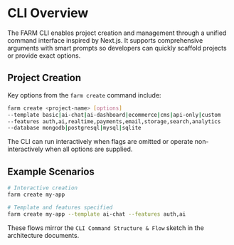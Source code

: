 # CLI Overview

The FARM CLI enables project creation and management through a unified command interface inspired by Next.js. It supports comprehensive arguments with smart prompts so developers can quickly scaffold projects or provide exact options.

## Project Creation

Key options from the `farm create` command include:

```bash
farm create <project-name> [options]
--template basic|ai-chat|ai-dashboard|ecommerce|cms|api-only|custom
--features auth,ai,realtime,payments,email,storage,search,analytics
--database mongodb|postgresql|mysql|sqlite
```

The CLI can run interactively when flags are omitted or operate non-interactively when all options are supplied.

## Example Scenarios

```bash
# Interactive creation
farm create my-app

# Template and features specified
farm create my-app --template ai-chat --features auth,ai
```

These flows mirror the `CLI Command Structure & Flow` sketch in the architecture documents.
